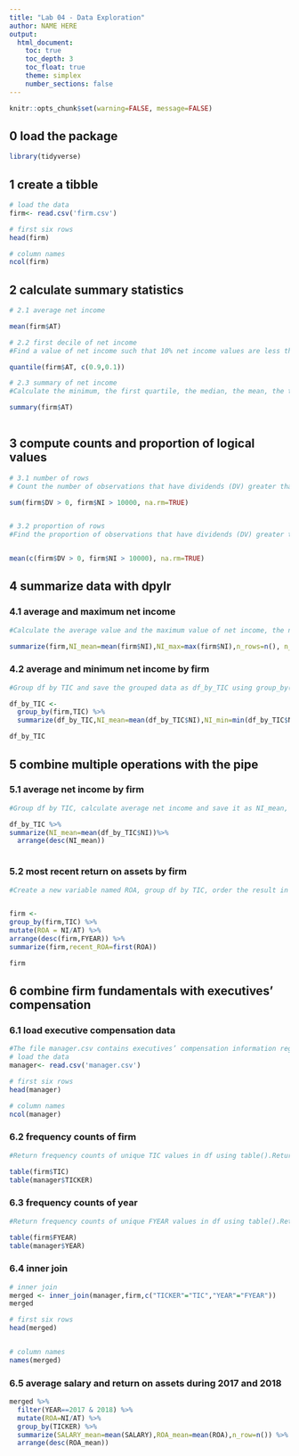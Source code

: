 ```yaml
---
title: "Lab 04 - Data Exploration"
author: NAME HERE
output:
  html_document:
    toc: true
    toc_depth: 3
    toc_float: true
    theme: simplex
    number_sections: false
---
```


```r
knitr::opts_chunk$set(warning=FALSE, message=FALSE)
```

## 0 load the package 
```r
library(tidyverse)
```

## 1 create a tibble 

```r
# load the data 
firm<- read.csv('firm.csv')

# first six rows 
head(firm)

# column names
ncol(firm)

```

## 2 calculate summary statistics 

```r
# 2.1 average net income   

mean(firm$AT)

# 2.2 first decile of net income 
#Find a value of net income such that 10% net income values are less than it and 90% are greater than it using quantile().

quantile(firm$AT, c(0.9,0.1))

# 2.3 summary of net income
#Calculate the minimum, the first quartile, the median, the mean, the third quartile, and the maximum value of net income using summary()

summary(firm$AT)
 

```

## 3 compute counts and proportion of logical values    
```r
# 3.1 number of rows
# Count the number of observations that have dividends (DV) greater than 0 and net income (NI) greater than 10000 using sum()

sum(firm$DV > 0, firm$NI > 10000, na.rm=TRUE)


# 3.2 proportion of rows 
#Find the proportion of observations that have dividends (DV) greater than 0 and net income (NI) greater than 10000 using mean()


mean(c(firm$DV > 0, firm$NI > 10000), na.rm=TRUE)


```

## 4 summarize data with dpylr  

### 4.1 average and maximum net income 
```r
#Calculate the average value and the maximum value of net income, the number of observations, and the number of unique TIC values using summarize(). Specify the names of the summary statistics as NI_mean, NI_max, n_rows, and n_firms, respectively.

summarize(firm,NI_mean=mean(firm$NI),NI_max=max(firm$NI),n_rows=n(), n_firms=n_distinct(NI))

```

### 4.2 average and minimum net income by firm 
```r
#Group df by TIC and save the grouped data as df_by_TIC using group_by().Calculate the average value and the minimum value of net income by TIC, and the number of observations in each group using summarize(). Specify the names of the summary statistics as NI_mean, NI_min, and n_rows, respectively.

df_by_TIC <- 
  group_by(firm,TIC) %>%
  summarize(df_by_TIC,NI_mean=mean(df_by_TIC$NI),NI_min=min(df_by_TIC$NI),n_rows=n())

df_by_TIC

```

## 5 combine multiple operations with the pipe 

### 5.1 average net income by firm  
```r
#Group df by TIC, calculate average net income and save it as NI_mean, and arrange the result in a descending order of NI_mean.

df_by_TIC %>%
summarize(NI_mean=mean(df_by_TIC$NI))%>%
  arrange(desc(NI_mean))



```

### 5.2 most recent return on assets by firm 
```r
#Create a new variable named ROA, group df by TIC, order the result in a descending order of FYEAR, keep the first observation in each group, and name it as recent_ROA.Hint: return on assets (ROA) is defined as the ratio of net income (NI) by total assets (AT).


firm <- 
group_by(firm,TIC) %>%  
mutate(ROA = NI/AT) %>%
arrange(desc(firm,FYEAR)) %>%  
summarize(firm,recent_ROA=first(ROA))

firm

```

## 6 combine firm fundamentals with executives’ compensation	

### 6.1 load executive compensation data 
```r
#The file manager.csv contains executives’ compensation information regarding 7 firms during fiscal years of 2015 to 2018. We used this data set in lecture 3.
# load the data 
manager<- read.csv('manager.csv')

# first six rows 
head(manager)

# column names
ncol(manager)
```

### 6.2  frequency counts of firm
```r
#Return frequency counts of unique TIC values in df using table().Return frequency counts of unique TICKER values in manager using table(). Do these data sets cover same firms?

table(firm$TIC)
table(manager$TICKER)


```

### 6.3 frequency counts of year
```r
#Return frequency counts of unique FYEAR values in df using table().Return frequency counts of unique YEAR values in manager using table(). Do these data sets cover same fiscal years?

table(firm$FYEAR)
table(manager$YEAR)


```

### 6.4 inner join 
```r
# inner join 
merged <- inner_join(manager,firm,c("TICKER"="TIC","YEAR"="FYEAR"))
merged

# first six rows 
head(merged)


# column names 
names(merged)
```


### 6.5 average salary and return on assets during 2017 and 2018 
```r

merged %>%
  filter(YEAR==2017 & 2018) %>%
  mutate(ROA=NI/AT) %>%
  group_by(TICKER) %>%
  summarize(SALARY_mean=mean(SALARY),ROA_mean=mean(ROA),n_row=n()) %>%
  arrange(desc(ROA_mean))
  



```


